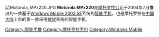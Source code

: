 [[File:Motorola_MPx220.JPG|thumb]]
'''Motorola MPx220'''是[[摩托罗拉公司|摩托罗拉公司]]于2004年7月推出的一款基于[[Windows_Mobile_2003_SE|Windows Mobile 2003 SE]]系统的[[智能手机|智能手机]]，也是摩托罗拉在[[中国大陆|中国大陆]]上市的第一款采用[[微软|微软]]系统的智能手机。

{{Windows Mobile}}

[[Category:智能手機|Category:智能手機]]
[[Category:摩托罗拉手机|Category:摩托罗拉手机]]
[[Category:Windows_Mobile|Category:Windows Mobile]]